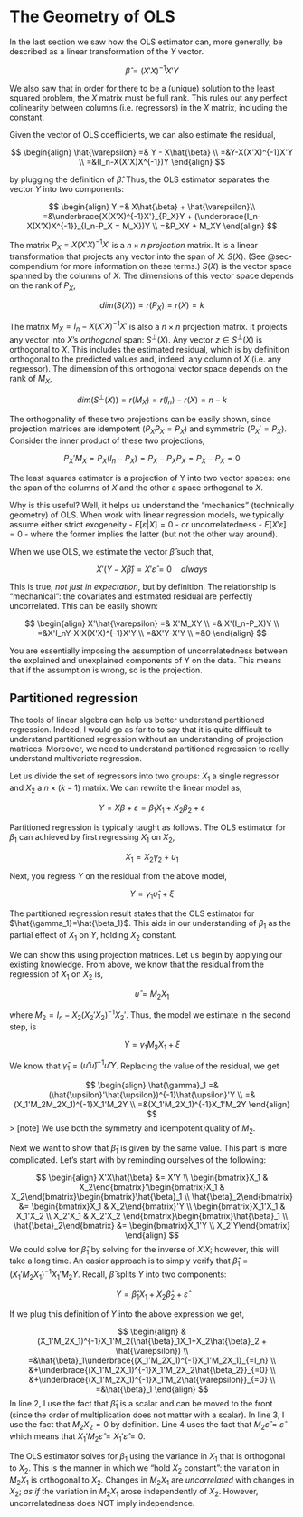 # The Geometry of OLS {#sec-geometry}

In the last section we saw how the OLS estimator can, more generally, be described as a linear transformation of the $Y$ vector.

$$
\hat{\beta} = (X'X)^{-1}X'Y
$$

We also saw that in order for there to be a (unique) solution to the least squared problem, the $X$ matrix must be full rank. This rules out any perfect colinearity between columns (i.e. regressors) in the $X$ matrix, including the constant.

Given the vector of OLS coefficients, we can also estimate the residual,

$$
\begin{align}
\hat{\varepsilon} =& Y - X\hat{\beta} \\
=&Y-X(X'X)^{-1}X'Y \\
=&(I_n-X(X'X)X^{-1})Y
\end{align}
$$

by plugging the definition of $\hat{\beta}$. Thus, the OLS estimator separates the vector $Y$ into two components:

$$
\begin{align}
 Y =& X\hat{\beta} + \hat{\varepsilon}\\
=&\underbrace{X(X'X)^{-1}X'}_{P_X}Y + (\underbrace{I_n-X(X'X)X^{-1}}_{I_n-P_X = M_X})Y \\
=&P_XY + M_XY
\end{align}
$$

The matrix $P_X = X(X'X)^{-1}X'$ is a $n\times n$ *projection* matrix. It is a linear transformation that projects any vector into the span of $X$: $S(X)$. (See @sec-compendium for more information on these terms.) $S(X)$ is the vector space spanned by the columns of $X$. The dimensions of this vector space depends on the rank of $P_X$,

$$
dim(S(X)) = r(P_X) = r(X) = k
$$

The matrix $M_X = I_n-X(X'X)^{-1}X'$ is also a $n\times n$ projection matrix. It projects any vector into $X$'s *orthogonal* span: $S^{\perp}(X)$. Any vector $z\in S^{\perp}(X)$ is orthogonal to $X$. This includes the estimated residual, which is by definition orthogonal to the predicted values and, indeed, any column of $X$ (i.e. any regressor). The dimension of this orthogonal vector space depends on the rank of $M_X$,

$$
dim(S^{\perp}(X)) = r(M_X) = r(I_n)-r(X) = n-k
$$

The orthogonality of these two projections can be easily shown, since projection matrices are idempotent ($P_XP_X = P_X$) and symmetric ($P_X' = P_X$). Consider the inner product of these two projections,

$$
P_X'M_X = P_X(I_n-P_X) = P_X-P_XP_X = P_X-P_X = 0
$$

The least squares estimator is a projection of Y into two vector spaces: one the span of the columns of $X$ and the other a space orthogonal to $X$.

Why is this useful? Well, it helps us understand the "mechanics" (technically geometry) of OLS. When work with linear regression models, we typically assume either strict exogeneity - $E[\varepsilon|X]=0$ - or uncorrelatedness - $E[X'\varepsilon]=0$ - where the former implies the latter (but not the other way around).

When we use OLS, we estimate the vector $\hat{\beta}$ such that,

$$
X'(Y-X\hat{\beta})=X'\hat{\varepsilon}=0 \quad always
$$

This is true, *not just in expectation*, but by definition. The relationship is "mechanical": the covariates and estimated residual are perfectly uncorrelated. This can be easily shown:

$$
\begin{align}
X'\hat{\varepsilon} =& X'M_XY \\
=& X'(I_n-P_X)Y \\
=&X'I_nY-X'X(X'X)^{-1}X'Y \\
=&X'Y-X'Y \\
=&0
\end{align}
$$

You are essentially imposing the assumption of uncorrelatedness between the explained and unexplained components of Y on the data. This means that if the assumption is wrong, so is the projection.

## Partitioned regression

The tools of linear algebra can help us better understand partitioned regression. Indeed, I would go as far to to say that it is quite difficult to understand partitioned regression without an understanding of projection matrices. Moreover, we need to understand partitioned regression to really understand multivariate regression.

Let us divide the set of regressors into two groups: $X_1$ a single regressor and $X_2$ a $n\times (k-1)$ matrix. We can rewrite the linear model as,

$$
Y = X\beta+ \varepsilon =\beta_1X_1+X_2\beta_2+\varepsilon
$$

Partitioned regression is typically taught as follows. The OLS estimator for $\beta_1$ can achieved by first regressing $X_1$ on $X_2$,

$$
X_1 = X_2\gamma_2+\upsilon_1
$$

Next, you regress $Y$ on the residual from the above model,

$$
Y = \gamma_1 \hat{\upsilon}_1+\xi
$$

The partitioned regression result states that the OLS estimator for $\hat{\gamma_1}=\hat{\beta_1}$. This aids in our understanding of $\beta_1$ as the partial effect of $X_1$ on $Y$, holding $X_2$ constant. 

We can show this using projection matrices. Let us begin by applying our existing knowledge. From above, we know that the residual from the regression of $X_1$ on $X_2$ is,

$$
\hat{\upsilon} = M_2X_1
$$

where $M_2 = I_n-X_2(X_2'X_2)^{-1}X_2'$. Thus, the model we estimate in the second step, is

$$
Y = \gamma_1M_2X_1+\xi
$$

We know that $\hat{\gamma}_1 = (\hat{\upsilon}'\hat{\upsilon})^{-1}\hat{\upsilon}'Y$. Replacing the value of the residual, we get

$$
\begin{align}
\hat{\gamma}_1 =& (\hat{\upsilon}'\hat{\upsilon})^{-1}\hat{\upsilon}'Y \\
=&(X_1'M_2M_2X_1)^{-1}X_1'M_2Y \\
=&(X_1'M_2X_1)^{-1}X_1'M_2Y
\end{align}
$$ \> \[note\] We use both the symmetry and idempotent quality of $M_2$.

Next we want to show that $\hat{\beta}_1$ is given by the same value. This part is more complicated. Let's start with by reminding ourselves of the following:

$$
\begin{align}
X'X\hat{\beta} &= X'Y \\
\begin{bmatrix}X_1 & X_2\end{bmatrix}'\begin{bmatrix}X_1 & X_2\end{bmatrix}\begin{bmatrix}\hat{\beta}_1 \\ \hat{\beta}_2\end{bmatrix} &= \begin{bmatrix}X_1 & X_2\end{bmatrix}'Y \\
\begin{bmatrix}X_1'X_1 & X_1'X_2 \\ X_2'X_1 & X_2'X_2 \end{bmatrix}\begin{bmatrix}\hat{\beta}_1 \\ \hat{\beta}_2\end{bmatrix} &= \begin{bmatrix}X_1'Y \\ X_2'Y\end{bmatrix}
\end{align}
$$ We could solve for $\hat{\beta}_1$ by solving for the inverse of $X'X$; however, this will take a long time. An easier approach is to simply verify that $\hat{\beta}_1=(X_1'M_2X_1)^{-1}X_1'M_2Y$. Recall, $\hat{\beta}$ splits $Y$ into two components:

$$
Y = \hat{\beta}_1X_1+X_2\hat{\beta}_2 + \hat{\varepsilon}
$$

If we plug this definition of $Y$ into the above expression we get,

$$
\begin{align}
&(X_1'M_2X_1)^{-1}X_1'M_2(\hat{\beta}_1X_1+X_2\hat{\beta}_2 + \hat{\varepsilon}) \\
=&\hat{\beta}_1\underbrace{(X_1'M_2X_1)^{-1}X_1'M_2X_1}_{=I_n} \\
&+\underbrace{(X_1'M_2X_1)^{-1}X_1'M_2X_2\hat{\beta_2}}_{=0} \\
&+\underbrace{(X_1'M_2X_1)^{-1}X_1'M_2\hat{\varepsilon}}_{=0} \\
=&\hat{\beta}_1
\end{align}
$$
In line 2, I use the fact that $\hat{\beta}_1$ is a scalar and can be moved to the front (since the order of multiplication does not matter with a scalar). In line 3, I use the fact that $M_2X_2=0$ by definition. Line 4 uses the fact that $M_2\hat{\varepsilon}=\hat{\varepsilon}$ which means that $X_1'M_2\hat{\varepsilon}=X_1'\hat{\varepsilon}=0$.

The OLS estimator solves for $\beta_1$ using the variance in $X_1$ that is orthogonal to $X_2$. This is the manner in which we "hold $X_2$ constant": the variation in $M_2X_1$ is orthogonal to $X_2$. Changes in $M_2X_1$ are *uncorrelated* with changes in $X_2$; *as if* the variation in $M_2X_1$ arose independently of $X_2$. However, uncorrelatedness does NOT imply independence. 
